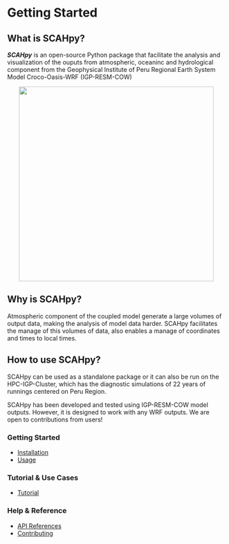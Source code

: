 # Getting Started {.unnumbered}

## **What is SCAHpy?**

***SCAHpy*** is an open-source Python package that facilitate the analysis and visualization of the ouputs from atmospheric, oceaninc and hydrological component from the Geophysical Institute of Peru Regional Earth System Model Croco-Oasis-WRF (IGP-RESM-COW)

<div style="text-align: center;">
<img width="450" src="./docs/cow_model.jpg" >
</div>

## **Why is SCAHpy?**

Atmospheric component of the coupled model generate a large volumes of output data, making the analysis of model data harder. SCAHpy facilitates the manage of this volumes of data, also enables a manage of coordinates and times to local times. 

## **How to use SCAHpy?**

SCAHpy can be used as a standalone package or it can also be run on the HPC-IGP-Cluster, which has the diagnostic simulations of 22 years of runnings centered on Peru Region. 

::: {.callout-note}
SCAHpy has been developed and tested using IGP-RESM-COW model outputs. However, it is designed to work with any WRF outputs. We are open to contributions from users!
:::

### **Getting Started**

* [Installation](01_install.qmd)
* [Usage](02_use.qmd)

### **Tutorial & Use Cases**

* [Tutorial](03_tutorial.qmd)

### **Help & Reference**

* [API References](04_API.qmd)
* [Contributing](05_contrib.qmd)